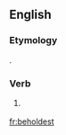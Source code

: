 ==English==

===Etymology===
{{suffix|behold|est|lang=en}}.

===Verb===
{{head|en}}

# {{context|archaic|lang=en}} {{en-archaic second-person singular of|behold|lang=en}}

[[fr:beholdest]]